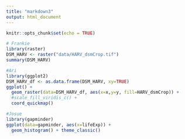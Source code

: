 ```yaml
---
title: "markdown3"
output: html_document
---
```


```r
knitr::opts_chunk$set(echo = TRUE)
```

```r
# Frankie
library(raster)
DSM_HARV <- raster("data/HARV_dsmCrop.tif")
summary(DSM_HARV)
```

```r

#Ari
library(ggplot2)
DSM_HARV_df <- as.data.frame(DSM_HARV, xy=TRUE)
ggplot() +
  geom_raster(data=DSM_HARV_df, aes(x=x,y=y, fill=HARV_dsmCrop)) +
  #scale_fill_viridis_c() +
  coord_quickmap()
```


```r
#Josue
library(gapminder)
ggplot(data=gapminder, aes(x=lifeExp)) +
  geom_histogram() + theme_classic()
```

